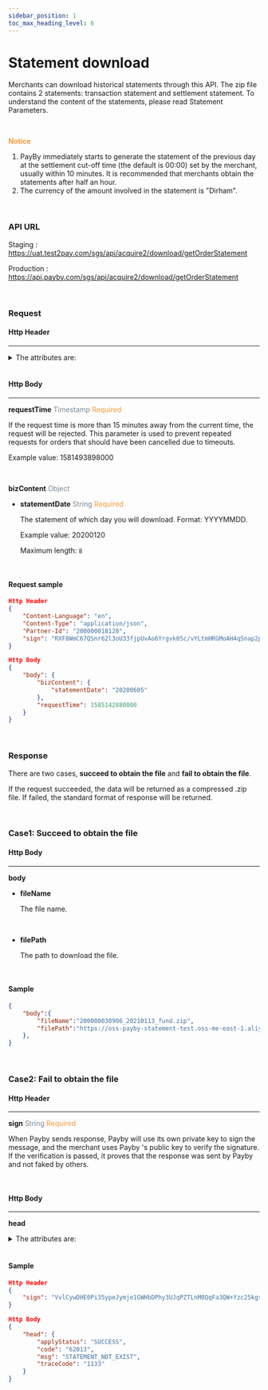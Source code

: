 ```yaml
---
sidebar_position: 1
toc_max_heading_level: 6
---
```



# Statement download

Merchants can download historical statements through this API. The zip file contains 2 statements: transaction statement and settlement statement. To understand the content of the statements, please read Statement  Parameters.

<br/>

**<font color = '#f19938'>Notice </font>**

1. PayBy immediately starts to generate the statement of the previous day at the settlement cut-off time (the default is 00:00) set by the merchant, usually within 10 minutes. It is recommended that merchants obtain the statements after half an hour.
2. The currency of the amount involved in the statement is "Dirham".

<br/>

### API URL

Staging : https://uat.test2pay.com/sgs/api/acquire2/download/getOrderStatement

Production : https://api.payby.com/sgs/api/acquire2/download/getOrderStatement

<br/>

### Request 

#### Http Header

---

<details>
  <summary>The attributes are:</summary>

  <RequestHeader/>
</details>

<br/>

#### Http Body

---

**requestTime**   <font color = ' #7d8793'>Timestamp</font>   <font color = '#f19938'>Required</font>

If the request time is more than 15 minutes away from the current time, the request will be rejected. This parameter is used to prevent repeated requests for orders that should have been cancelled due to timeouts.

Example value: 1581493898000

<br/>

**bizContent**   <font color = ' #7d8793'>Object</font>  

- **statementDate**   <font color = ' #7d8793'> String</font>    <font color = '#f19938'>Required</font>

  The statement of which day you will download. Format: YYYYMMDD.

  Example value: 20200120

  Maximum length: `8`

<br/>

#### Request sample

```json
Http Header
{
    "Content-Language": "en",
    "Content-Type": "application/json",
    "Partner-Id": "200000018128",
    "sign": "RXF8WmC67QSnr62l3oU33fjpUvAo6Yrgvk05c/vYLtmHRGMoAH4qSnap2pto3mY7KgyP5wkNUsyQXJ/ZwbfccSONLb5zA7Z7q74IsOwdJw3BKXxVWr4tfjkA02Pfcp0cZWjE/Y8jTcbtgdc5VI90LNmkgPWbrSlDbNW8p3NlhnKg+Xfl95SgMBPF9afttsU/2a5jLnZXSVcXoSthxpJ6XkZwd45+jhOjBguT+IC8uLVSNRvwDisRGgf9PYv39OH6ITEhbY2sgjkdzBZBOZlt7awy2vkMEsePsuafwrNhuz7xzjj55PzNzk8+zCUu/791OhC/eFUyGimtDw5mX9cyQw=="
}

Http Body
{
    "body": {
        "bizContent": {
            "statementDate": "20200605"
        },
        "requestTime": 1585142880000
    }
}
```

<br/>

### Response

There are two cases, **succeed to obtain the file** and **fail to obtain the file**.

If the request succeeded, the data will be returned as a compressed .zip file. If failed, the standard format of response will be returned.

<br/>

### Case1: **Succeed to obtain the file**

#### Http Body

---

**body** 

- **fileName** 

  The file name.

  <br/>

- **filePath** 

  The path to download the file.

<br/>

#### Sample

```json
{
    "body":{
        "fileName":"200000030906_20210113_fund.zip",
        "filePath":"https://oss-payby-statement-test.oss-me-east-1.aliyuncs.com/200000030906/compress/20210113/200000030906_20210113Transaction_Settle_Statement.zip?Expires=1610619084&OSSAccessKeyId=LTAI4GCscZYgBTMYLjFpGTCL&Signature=eOdfOkYEb0QaNkkKTiz85WBTRpo%3D"
    },
}
```

<br/>

### Case2: **Fail to obtain the file**

#### Http Header

---

**sign**   <font color = ' #7d8793'>String</font>   <font color = '#f19938'>Required</font>

When Payby sends response, Payby will use its own private key to sign the message, and the merchant uses Payby 's public key to verify the signature. If the verification is passed, it proves that the response was sent by Payby and not faked by others.

<br/>

#### Http Body

---

**head** 

<details>
  <summary>The attributes are:</summary>
    <ResponseHead />
  </details>
<br/>


#### Sample

```json
Http Header
{
    "sign": "VvlCywDHE0Pi35ypeJymje1GWHbDPhy3UJqPZTLnM0QqFa3QW+Yzc25kgsrB9t58c2oRdWo+stcvMhOeOgbrXNOhLAECD5bpSr2L1xEVhowd1k8tNlq+w2WhzUM0A77YVO2wapqqtBvsFi09o/ix7gCyX+850oLLxEEbbBR48fufVJxcOQ4y7bdkSufd+9gY4vdcJYMmnToSVQ72ObekhyZiXhT5zfnHjbFYGGpRXh/HvDiE+OGdTDYmHH4Ui+funH9kCg291/pWIV8Yp0hIQJ29cuJyCYsm1brkLopU1eak7fgculNo5SnCZH9nTIHYsIQtsMAXgI8q0MecBR2ovw=="
}

Http Body
{
    "head": {
        "applyStatus": "SUCCESS",
        "code": "62013",
        "msg": "STATEMENT_NOT_EXIST",
        "traceCode": "1133"
    }
}
```

